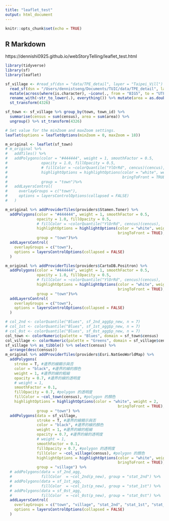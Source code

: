```yaml
---
title: "leaflet_test"
output: html_document
---
```


```r
knitr::opts_chunk$set(echo = TRUE)
```

## R Markdown

https://dennishi0925.github.io/webStoryTelling/leaflet_test.html

```r
library(tidyverse)
library(sf)
library(leaflet)

sf_village <- #read_sf(dsn = "data/TPE_detail", layer = "Taipei_Vill") %>% 
  read_sf(dsn = "/Users/dennistseng/Documents/TUIC/data/TPE_detail", layer = "Taipei_Vill") %>% 
  mutate(across(where(is.character), ~iconv(., from = "BIG5", to = "UTF8"))) %>%
  rename_with(~str_to_lower(.), everything()) %>% mutate(area = as.double(st_area(.))) %>% 
  st_transform(4326)

sf_town <- sf_village %>% group_by(town, town_id) %>%
  summarise(census = sum(census), area = sum(area)) %>%
  ungroup() %>% st_transform(4326)

# Set value for the minZoom and maxZoom settings.
leaflet(options = leafletOptions(minZoom = 0, maxZoom = 18))

m_original <- leaflet(sf_town)
# m_original %>%
#   addTiles() %>% 
#   addPolygons(color = "#444444", weight = 1, smoothFactor = 0.5,
#               opacity = 1.0, fillOpacity = 0.5,
#               # fillColor = ~colorQuantile("YlOrRd", cencus)(cencus),
#               highlightOptions = highlightOptions(color = "white", weight = 2,
#                                                   bringToFront = TRUE),
#               group = "town")%>% 
#   addLayersControl(
#     overlayGroups = c("town"),
#     options = layersControlOptions(collapsed = FALSE)
#   )

m_original %>% addProviderTiles(providers$Stamen.Toner) %>% 
  addPolygons(color = "#444444", weight = 1, smoothFactor = 0.5,
              opacity = 1.0, fillOpacity = 0.5,
              # fillColor = ~colorQuantile("YlOrRd", cencus)(cencus),
              highlightOptions = highlightOptions(color = "white", weight = 2,
                                                  bringToFront = TRUE),
              group = "town")%>% 
  addLayersControl(
    overlayGroups = c("town"),
    options = layersControlOptions(collapsed = FALSE)
  )

m_original %>% addProviderTiles(providers$CartoDB.Positron) %>% 
  addPolygons(color = "#444444", weight = 1, smoothFactor = 0.5,
              opacity = 1.0, fillOpacity = 0.5,
              # fillColor = ~colorQuantile("YlOrRd", cencus)(cencus),
              highlightOptions = highlightOptions(color = "white", weight = 2,
                                                  bringToFront = TRUE),
              group = "town")%>% 
  addLayersControl(
    overlayGroups = c("town"),
    options = layersControlOptions(collapsed = FALSE)
  )

# col_2nd <- colorQuantile("Blues", sf_2nd_agg$p_new, n = 7)
# col_1st <- colorQuantile("Blues", sf_1st_agg$p_new, n = 7)
# col_0st <- colorQuantile("Blues", sf_0st_agg$p_new, n = 7)
col_town <- colorNumeric(palette = "Blues", domain = sf_town$census)
col_village <- colorNumeric(palette = "Greens", domain = sf_village$census)
sf_village %>% as_tibble() %>% select(census) %>%
  arrange(desc(census))
m_original %>% addProviderTiles(providers$Esri.NatGeoWorldMap) %>%
  addPolygons(
    stroke = T, #邊界的線顯示與否
    color = "black", #邊界的線的顏色
    weight = 1, #邊界的線的粗細
    opacity = 0.7, #邊界的線的透明度
    # weight = 1,
    smoothFactor = 0.1,
    fillOpacity = 0.7, #polygon 的透明度
    fillColor = ~col_town(census), #polygon 的顏色
    highlightOptions = highlightOptions(color = "white", weight = 2,
                                                  bringToFront = TRUE),
              group = "town") %>%
  addPolygons(data = sf_village, 
              stroke = T, #邊界的線顯示與否
              color = "black", #邊界的線的顏色
              weight = 1, #邊界的線的粗細
              opacity = 0.7, #邊界的線的透明度
              # weight = 1,
              smoothFactor = 0.1,
              fillOpacity = 0.7, #polygon 的透明度
              fillColor = ~col_village(census), #polygon 的顏色
              highlightOptions = highlightOptions(color = "white", weight = 2,
                                                  bringToFront = TRUE),
              group = "village") %>%
  # addPolygons(data = sf_2nd_agg, 
  #             fillColor  = ~col_2nd(p_new), group = "stat_2nd") %>%
  # addPolygons(data = sf_1st_agg,
  #             fillColor  = ~col_1st(p_new), group = "stat_1st") %>%
  # addPolygons(data = sf_0st_agg,
  #             fillColor  = ~col_0st(p_new), group = "stat_0st") %>%
  addLayersControl(
    overlayGroups = c("town", "village", "stat_2nd", "stat_1st", "stat_0st"),
    options = layersControlOptions(collapsed = FALSE)
  )
```